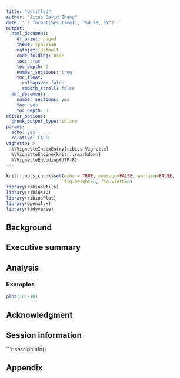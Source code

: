```yaml
---
title: "Untitled"
author: "Jitao David Zhang"
date: '`r format(Sys.time(), "%d %B, %Y")`'
output:
  html_document:
    df_print: paged
    theme: spacelab
    mathjax: default
    code_folding: hide
    toc: true
    toc_depth: 3
    number_sections: true
    toc_float:
      collapsed: false
      smooth_scroll: false
  pdf_document:
    number_sections: yes
    toc: yes
    toc_depth: 3
editor_options: 
  chunk_output_type: inline
params:
  echo: yes
  relative: FALSE
vignette: >
  %\VignetteIndexEntry{ribios Vignette}
  %\VignetteEngine{knitr::rmarkdown}
  %\VignetteEncoding{UTF-8}
---
```


```r
knitr::opts_chunk$set(echo = TRUE, message=FALSE, warning=FALSE,
                      fig.height=6, fig.width=6)
library(ribiosUtils)
library(ribiosIO)
library(ribiosPlot)
library(openxlsx)
library(tidyverse)
```

## Background

## Executive summary

## Analysis

### Examples

```r
plot(10:-10)
```

## Acknowledgment

## Session information

```r
sessionInfo()

## Appendix
